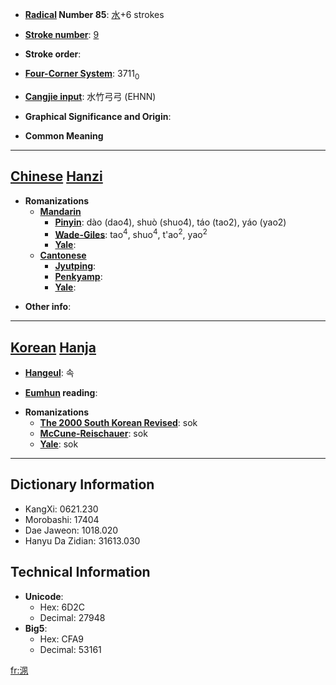 * '''[[Wiktionary:Chinese radical index| Radical]] Number 85''': [[Wiktionary:Chinese radical index 水|水]]+6 strokes

* '''[[Wiktionary:Chinese total strokes index|Stroke number]]''': [[Wiktionary:Chinese total strokes index 9|9]]

* '''Stroke order''': 

* '''[[Wiktionary:Chinese four corner index|Four-Corner System]]''': 3711<sub>0</sub>

* '''[[Wiktionary:Chinese Cangjie index|Cangjie input]]''': 水竹弓弓 (EHNN)

* '''Graphical Significance and Origin''': 

* '''Common Meaning'''

----

== [[Chinese]] [[Hanzi]] ==

* '''Romanizations'''
** '''[[Mandarin]]'''
*** '''[[Pinyin]]''': dào (dao4), shuò (shuo4), táo (tao2), yáo (yao2)
*** '''[[Wade-Giles]]''': tao<sup>4</sup>, shuo<sup>4</sup>, t'ao<sup>2</sup>, yao<sup>2</sup>
*** '''[[Yale]]''': 
** '''[[Cantonese]]'''
*** '''[[Jyutping]]''':
*** '''[[Penkyamp]]''': 
*** '''[[Yale]]''': 

* '''Other info''': 

----

== [[Korean]] [[Hanja]] ==

* '''[[Hangeul]]''': 속

* '''[[Eumhun]] reading''': 

* '''Romanizations'''
** '''[[The 2000 South Korean Revised Romanization|The 2000 South Korean Revised]]''': sok
** '''[[McCune-Reischauer]]''': sok
** '''[[Yale]]''': sok

----

== Dictionary Information ==

* KangXi: 0621.230
* Morobashi: 17404
* Dae Jaweon: 1018.020
* Hanyu Da Zidian: 31613.030

== Technical Information ==

* '''Unicode''':
** Hex: 6D2C
** Decimal: 27948
* '''Big5''':
** Hex: CFA9
** Decimal: 53161

[[fr:洬]]